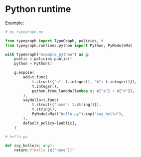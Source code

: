 # Python runtime
Example:
```python
# my_typegraph.py

from typegraph import TypeGraph, policies, t
from typegraph.runtimes.python import Python, PyModuleMat

with TypeGraph("example_python") as g:
    public = policies.public()
    python = Python()

    g.expose(
        add=t.func(
            t.struct({"a": t.integer(), "b": t.integer()}),
            t.integer(),
            python.from_lambda(lambda x: x["a"] + x["b"]),
        ),
        sayHello=t.func(
            t.struct({"name": t.string()}),
            t.string(),
            PyModuleMat("hello.py").imp("say_hello"),
        ),
        default_policy=[public],
    )
```
```python
# hello.py

def say_hello(x: any):
    return f"Hello {x["name"]}"
```
